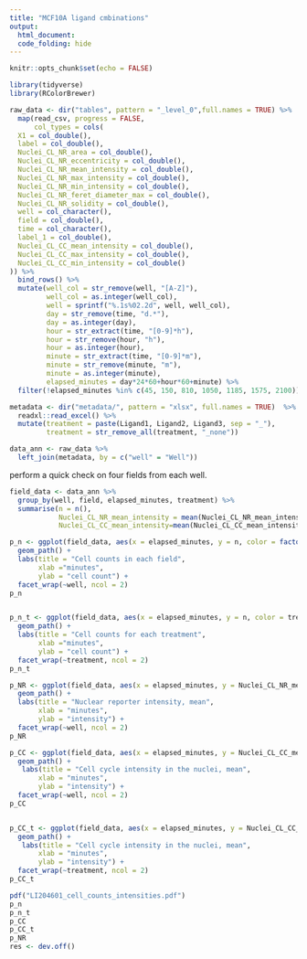 ```yaml
---
title: "MCF10A ligand cmbinations"
output: 
  html_document:
  code_folding: hide
---
```


```r
knitr::opts_chunk$set(echo = FALSE)

library(tidyverse)
library(RColorBrewer)

```


```r

raw_data <- dir("tables", pattern = "_level_0",full.names = TRUE) %>%
  map(read_csv, progress = FALSE,
      col_types = cols(
  X1 = col_double(),
  label = col_double(),
  Nuclei_CL_NR_area = col_double(),
  Nuclei_CL_NR_eccentricity = col_double(),
  Nuclei_CL_NR_mean_intensity = col_double(),
  Nuclei_CL_NR_max_intensity = col_double(),
  Nuclei_CL_NR_min_intensity = col_double(),
  Nuclei_CL_NR_feret_diameter_max = col_double(),
  Nuclei_CL_NR_solidity = col_double(),
  well = col_character(),
  field = col_double(),
  time = col_character(),
  label_1 = col_double(),
  Nuclei_CL_CC_mean_intensity = col_double(),
  Nuclei_CL_CC_max_intensity = col_double(),
  Nuclei_CL_CC_min_intensity = col_double()
)) %>%
  bind_rows() %>%
  mutate(well_col = str_remove(well, "[A-Z]"),
         well_col = as.integer(well_col),
         well = sprintf("%.1s%02.2d", well, well_col),
         day = str_remove(time, "d.*"),
         day = as.integer(day),
         hour = str_extract(time, "[0-9]*h"),
         hour = str_remove(hour, "h"),
         hour = as.integer(hour),
         minute = str_extract(time, "[0-9]*m"),
         minute = str_remove(minute, "m"),
         minute = as.integer(minute),
         elapsed_minutes = day*24*60+hour*60+minute) %>%
  filter(!elapsed_minutes %in% c(45, 150, 810, 1050, 1185, 1575, 2100))

```

```r

metadata <- dir("metadata/", pattern = "xlsx", full.names = TRUE)  %>%
  readxl::read_excel() %>%
  mutate(treatment = paste(Ligand1, Ligand2, Ligand3, sep = "_"),
         treatment = str_remove_all(treatment, "_none"))

data_ann <- raw_data %>%
  left_join(metadata, by = c("well" = "Well")) 

```


perform a quick check on four fields from each well.

```r
field_data <- data_ann %>%
  group_by(well, field, elapsed_minutes, treatment) %>%
  summarise(n = n(),
            Nuclei_CL_NR_mean_intensity = mean(Nuclei_CL_NR_mean_intensity),
            Nuclei_CL_CC_mean_intensity=mean(Nuclei_CL_CC_mean_intensity), .groups = "drop")

p_n <- ggplot(field_data, aes(x = elapsed_minutes, y = n, color = factor(field))) +
  geom_path() +
  labs(title = "Cell counts in each field",
       xlab ="minutes",
       ylab = "cell count") +
  facet_wrap(~well, ncol = 2)
p_n


p_n_t <- ggplot(field_data, aes(x = elapsed_minutes, y = n, color = treatment, group = interaction(field, well))) +
  geom_path() +
  labs(title = "Cell counts for each treatment",
       xlab ="minutes",
       ylab = "cell count") +
  facet_wrap(~treatment, ncol = 2)
p_n_t

p_NR <- ggplot(field_data, aes(x = elapsed_minutes, y = Nuclei_CL_NR_mean_intensity, color = factor(field))) +
  geom_path() +
  labs(title = "Nuclear reporter intensity, mean",
       xlab = "minutes",
       ylab = "intensity") +
  facet_wrap(~well, ncol = 2)
p_NR

p_CC <- ggplot(field_data, aes(x = elapsed_minutes, y = Nuclei_CL_CC_mean_intensity, color = factor(field))) +
  geom_path() +
   labs(title = "Cell cycle intensity in the nuclei, mean",
       xlab = "minutes",
       ylab = "intensity") +
  facet_wrap(~well, ncol = 2)
p_CC


p_CC_t <- ggplot(field_data, aes(x = elapsed_minutes, y = Nuclei_CL_CC_mean_intensity, color = treatment, group = interaction(field, well))) +
  geom_path() +
   labs(title = "Cell cycle intensity in the nuclei, mean",
       xlab = "minutes",
       ylab = "intensity") +
  facet_wrap(~treatment, ncol = 2)
p_CC_t

pdf("LI204601_cell_counts_intensities.pdf")
p_n
p_n_t
p_CC
p_CC_t
p_NR
res <- dev.off()
```
